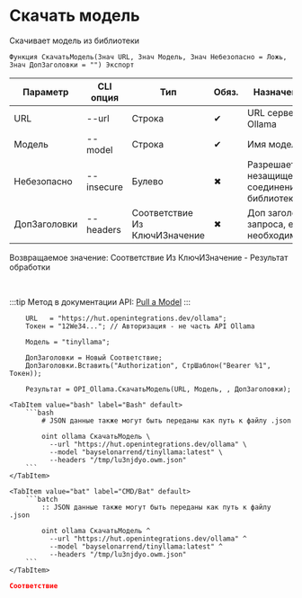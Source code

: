 ﻿---
sidebar_position: 10
description: Скачать модель и другие функции для работы с Ollama в Открытом пакете интеграций - бесплатной open-source библиотеке интеграций для 1С:Предприятие 8, OneScript и CLI
keywords: [1C, 1С, 1С:Предприятие, 1С:Предприятие 8.3, API, Интеграция, Сервисы, Обмен, OneScript, CLI, Ollama]
---


# Скачать модель
 Скачивает модель из библиотеки



`Функция СкачатьМодель(Знач URL, Знач Модель, Знач Небезопасно = Ложь, Знач ДопЗаголовки = "") Экспорт`

  | Параметр | CLI опция | Тип | Обяз. | Назначение |
  |-|-|-|-|-|
  | URL | --url | Строка | &#x2714; | URL сервера Ollama |
  | Модель | --model | Строка | &#x2714; | Имя модели |
  | Небезопасно | --insecure | Булево | &#x2716; | Разрешает незащищенное соединение с библиотекой |
  | ДопЗаголовки | --headers | Соответствие Из КлючИЗначение | &#x2716; | Доп заголовки запроса, если необходимо |

  
  Возвращаемое значение:   Соответствие Из КлючИЗначение - Результат обработки

<br/>

:::tip
Метод в документации API: [Pull a Model](https://github.com/ollama/ollama/blob/main/docs/api.md#pull-a-model)
:::
<br/>



```bsl title="Пример использования для 1С:Предприятие/OneScript"
    URL   = "https://hut.openintegrations.dev/ollama";
    Токен = "12We34..."; // Авторизация - не часть API Ollama

    Модель = "tinyllama";

    ДопЗаголовки = Новый Соответствие;
    ДопЗаголовки.Вставить("Authorization", СтрШаблон("Bearer %1", Токен));

    Результат = OPI_Ollama.СкачатьМодель(URL, Модель, , ДопЗаголовки);
```
    

 <Tabs>
  
    <TabItem value="bash" label="Bash" default>
        ```bash
            # JSON данные также могут быть переданы как путь к файлу .json
            
            oint ollama СкачатьМодель \
              --url "https://hut.openintegrations.dev/ollama" \
              --model "bayselonarrend/tinyllama:latest" \
              --headers "/tmp/lu3njdyo.owm.json"
        ```
    </TabItem>
  
    <TabItem value="bat" label="CMD/Bat" default>
        ```batch
            :: JSON данные также могут быть переданы как путь к файлу .json
            
            oint ollama СкачатьМодель ^
              --url "https://hut.openintegrations.dev/ollama" ^
              --model "bayselonarrend/tinyllama:latest" ^
              --headers "/tmp/lu3njdyo.owm.json"
        ```
    </TabItem>
</Tabs>


```json title="Результат"
Соответствие
```
